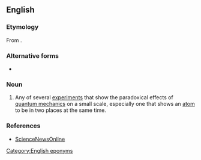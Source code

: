 ==English==

===Etymology===
From {{m|en|Schrödinger's cat}}.

===Alternative forms===
* {{alter|en|Schrödinger kitten|Schrodinger's kitten|Schrodinger kitten|Schroedinger's kitten|Schroedinger kitten}}

===Noun===
{{en-noun|head=[[Schrödinger]]'s [[kitten]]}}

# {{lb|en|informal|physics}} Any of several [[experiment]]s that show the paradoxical effects of [[quantum mechanics]] on a small scale, especially one that shows an [[atom]] to be in two places at the same time.

===References===
* [https://web.archive.org/web/20070512223856/http://www.sciencenews.org/pages/sn_arch/5_25_96/fob1.htm ScienceNewsOnline]

[[Category:English eponyms]]